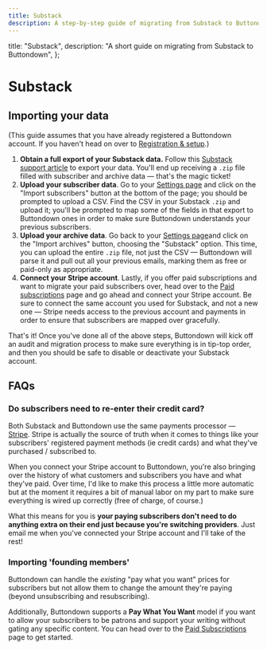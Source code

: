 ```yaml
---
title: Substack
description: A step-by-step guide of migrating from Substack to Buttondown
---
```



  title: "Substack",
  description: "A short guide on migrating from Substack to Buttondown",
};

# Substack

## Importing your data

(This guide assumes that you have already registered a Buttondown account. If you haven't head on over to [Registration & setup](/getting-started/registration-and-setup).)

1. **Obtain a full export of your Substack data.** Follow this [Substack support article](https://support.substack.com/hc/en-us/articles/360037466012-How-do-I-export-my-posts-) to export your data. You'll end up receiving a `.zip` file filled with subscriber and archive data — that's the magic ticket!
2. **Upload your subscriber data**. Go to your [Settings page](https://buttondown.email/settings/import-subscribers) and click on the "Import subscribers" button at the bottom of the page; you should be prompted to upload a CSV. Find the CSV in your Substack `.zip` and upload it; you'll be prompted to map some of the
   fields in that export to Buttondown ones in order to make sure Buttondown understands your previous subscribers.
3. **Upload your archive data**. Go back to your [Settings page](https://buttondown.email/settings/import-substack-archives)and click on the "Import archives" button, choosing the "Substack" option. This time, you can upload the entire `.zip` file, not just the CSV — Buttondown
   will parse it and pull out all your previous emails, marking them as free or paid-only as appropriate.
4. **Connect your Stripe account**. Lastly, if you offer paid subscriptions and want to migrate your paid subscribers over, head over to the [Paid subscriptions](https://buttondown.email/settings/paid-subscriptions) page and go ahead and connect your Stripe account. Be sure to connect the same account you used for Substack, and not a new one — Stripe needs access to the previous account and payments in order to ensure that subscribers are mapped over gracefully.

That's it! Once you've done all of the above steps, Buttondown will kick off an audit and migration process to make sure everything is in tip-top order, and then you should be safe to disable or deactivate your Substack account.

## FAQs

### Do subscribers need to re-enter their credit card?

Both Substack and Buttondown use the same payments processor — [Stripe](https://stripe.com/). Stripe is actually the source of truth when it comes to things like your subscribers' registered payment methods (ie credit cards) and what they've purchased / subscribed to.

When you connect your Stripe account to Buttondown, you're also bringing over the history of what customers and subscribers you have and what they've paid. Over time, I'd like to make this process a little more automatic but at the moment it requires a bit of manual labor on my part to make sure everything is wired up correctly (free of charge, of course.)

What this means for you is **your paying subscribers don't need to do anything extra on their end just because you're switching providers**. Just email me when you've connected your Stripe account and I'll take of the rest!

### Importing 'founding members'

Buttondown can handle the _existing_ "pay what you want" prices for subscribers but not allow them to change the amount they're paying (beyond unsubscribing and resubscribing).

Additionally, Buttondown supports a **Pay What You Want** model if you want to allow your subscribers to be patrons and support your writing without gating any specific content. You can head over to the [Paid Subscriptions](http://buttondown.email/settings/paid-subscriptions) page to get started.
